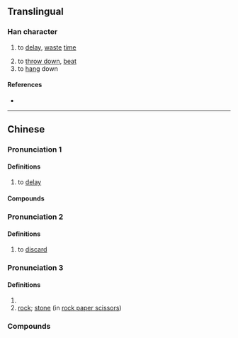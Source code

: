 {{character info}}
==Translingual==

===Han character===
{{Han char|rn=64|rad=手|as=09|sn=12|four=|canj=QMRE|ids=⿰扌泵}}

# {{lb|mul|Cantonese}} to [[delay]], [[waste]] [[time]]
# to [[throw down]], [[beat]]
# to [[hang]] down

====References====
* {{Han ref|kx=0445.341|hdz=31913.111|uh=63FC|ud=25596}}

----

==Chinese==
{{zh-forms}} 

===Pronunciation 1===
{{zh-pron
|c=dam1
|cat=
}}

====Definitions====
{{zh-hanzi}} {{tlb|zh|Cantonese}}

# to [[delay]]

====Compounds====
{{zh-der|揼時間|揼波鐘}}

===Pronunciation 2===
{{zh-pron
|c=dam2
|cat=
}}

====Definitions====
{{zh-hanzi}} {{tlb|zh|Cantonese}}

# to [[discard]]

===Pronunciation 3===
{{zh-pron
|c=dap6
|cat=
}}

====Definitions====
{{zh-hanzi}}

# {{zh-alt-form|𢱕|to [[strike]]; to [[hammer]]}}
# [[rock]]; [[stone]] (in [[rock paper scissors]])
#: {{zh-x|包剪揼{dap6}|rock paper scissors (lit. "paper scissors '''rock'''")|C}}

===Compounds===
{{zh-der|揼波拿|圓揼朵|圓揼揼|當揼}}